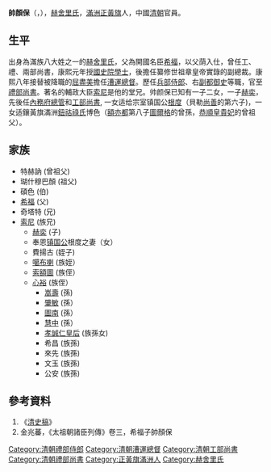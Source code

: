 {{Manchu name|[[赫舍里氏|赫舍里]]}}
{{明清人物信息框
| 姓名 =帥顏保
| 原名 ={{MongolUnicode|ᠰᡠᠸᠠᠶᠠᠮᠪᠣᡠ}}
| 圖片名稱=
| 圖片大小 =
| 圖片說明 =
| 最高職務 = 禮部尚書
| 國家 = 大清
| 爵位 = 
| 籍貫 = 都英額
| 族裔 = 滿族
| 旗籍 = [[滿族|滿洲]][[正黃旗|正黃旗]]
| 字號 = 
| 諡號 =
| 出生日期 = [[明|明]][[崇禎|崇禎]]十四年（1641年）
| 出生地點 = 
| 逝世日期 = [[清|清]][[康熙|康熙]]二十三年（1684年）
| 逝世地點 = 
| 陵墓 =
| 配偶 =佟佳氏
| 親屬 =
特赫訥 (曾祖父)<br />
瑚什穆巴顏 (祖父)<br />
碩色 (伯)<br />
[[希福|希福]] (父)<br />
奇塔特 (兄)<br />
[[索尼_(人物)|索尼]] (堂兄)<br />
[[赫奕|赫奕]] (子)<br />
費揚古 (姪子)<br />
[[嵩壽|嵩壽]] (孫)
| 出身 = 
| 經歷 = 
*國史院學士 	康熙1年-8年
*教習庶吉士 	康熙6年-8年
*副總裁	康熙6年-？年
:(纂修世祖章皇帝實錄)
*吏部右侍郎 	康熙8年
*漕運總督 	康熙8年-康熙20年
*兵部右侍郎(坐銜)
*右副都御史(坐銜)
*工部尚書 	康熙20年
*禮部尚書 	康熙20年-22年
| 著作 =
}}

'''帥顏保'''（{{lang-mnc|ᠰᡠᠸᠠᠶᠠᠮᠪᠣᡠ|v=suwayamboo}}，{{bd|1641年||1684年|catIdx=s帥顏保}}），[[赫舍里氏|赫舍里氏]]，[[滿洲正黃旗|滿洲正黃旗]]人，中國[[清朝|清朝]]官員。

==生平==
出身為滿族八大姓之一的[[赫舍里氏|赫舍里氏]]，父為開國名臣[[希福_(赫舍里氏)|希福]]，以父荫入仕，曾任工、禮、兩部尚書，康熙元年授[[國史院|國史院]][[學士|學士]]，後擔任纂修世祖章皇帝實錄的副總裁。康熙八年接替被降職的[[屈盡美|屈盡美]]擔任[[漕運總督|漕運總督]]。歷任[[兵部侍郎|兵部侍郎]]、右[[副都御史|副都御史]]等職，官至[[禮部尚書|禮部尚書]]。著名的輔政大臣[[赫舍里·索尼|索尼]]是他的堂兄。帅颜保已知有一子二女，一子[[赫奕|赫奕]]，先後任[[內務府總管|內務府總管]]和[[工部尚書|工部尚書]], 一女适给宗室镇国公[[根度|根度]]（貝勒[[尚善|尚善]]的第六子)，一女适鑲黃旗滿洲[[鈕祜祿氏|鈕祜祿氏]]博色（[[額亦都|額亦都]]第八子[[圖爾格|圖爾格]]的曾孫，[[恭順皇貴妃|恭順皇貴妃]]的曾祖父）。

==家族==
*特赫訥 (曾祖父)
*瑚什穆巴顏 (祖父)
*碩色 (伯)
*[[希福_(赫舍里氏)|希福]] (父)
*奇塔特 (兄)
*[[索尼_(人物)|索尼]] (族兄)
**[[赫奕|赫奕]] (子)
**奉恩[[镇国公|镇国公]]根度之妻（女）
**費揚古 (姪子)
**[[噶布喇|噶布喇]] (族姪）
**[[索額圖|索額圖]] (族侄）
**[[心裕|心裕]] (族侄）
***[[嵩壽|嵩壽]] (孫)
***[[肇敏|肇敏]] (孫）
***[[圖南|圖南]] (孫）
***[[慧中|慧中]] (孫）
***[[孝誠仁皇后|孝誠仁皇后]] (族孫女)
***希昌 (族孫)
***來先 (族孫)
***文玉 (族孫)
***公安 (族孫)

==參考資料==
#《[[清史稿|清史稿]]》
#金兆蕃，《太祖朝諸臣列傳》卷三，希福子帥顏保

{{start box}}
{{s-off}}
{{s-before|[[屈盡美|屈盡美]]}}
{{s-title|[[漕運總督|漕運總督]]<br />
<small>第七任<br />
任職期間：1669年7月－1681年5月</small>}}
{{s-after|[[邵甘|邵甘]]}}
{{succession box|[[瑪喇|瑪喇]]|[[薩穆哈|薩穆哈]]|[[清朝工部尚書列表|清朝工部滿尚書]]|<small>康熙二十年五月庚申 - 康熙二十年十二月乙未</small><br /><small>1681年6月23日 - 1682年1月24日</small>}}
{{succession box|[[郭四海|郭四海]]|[[介山|介山]]|[[清朝禮部尚書列表|清朝禮部滿尚書]]|<small>康熙二十年十二月乙未 - 康熙二十二年正月丁卯</small><br /><small>1682年1月24日 - 1683年2月20日</small>}}
{{end box}}

{{DEFAULTSORT:S帅}}
[[Category:清朝禮部侍郎|Category:清朝禮部侍郎]]
[[Category:清朝漕運總督|Category:清朝漕運總督]]
[[Category:清朝工部尚書|Category:清朝工部尚書]]
[[Category:清朝禮部尚書|Category:清朝禮部尚書]]
[[Category:正黃旗滿洲人|Category:正黃旗滿洲人]]
[[Category:赫舍里氏|Category:赫舍里氏]]